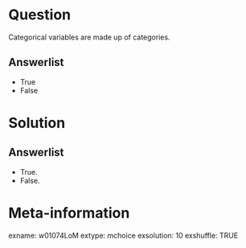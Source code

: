 Question
========
Categorical variables are made up of categories.

Answerlist
----------
* True
* False


Solution
========

Answerlist
----------
* True.
* False.


Meta-information
================
exname: w01074LoM
extype: mchoice
exsolution: 10
exshuffle: TRUE